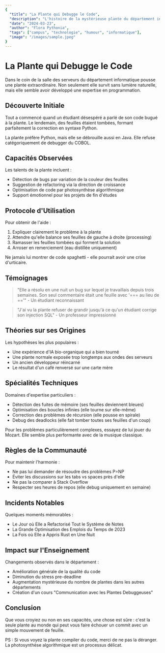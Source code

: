 ```yaml
---
{
  "title": "La Plante qui Debugge le Code",
  "description": "L'histoire de la mystérieuse plante du département informatique qui aide les étudiants à corriger leur code",
  "date": "2024-03-23",
  "author": "Flora Pythonia",
  "tags": ["campus", "technologie", "humour", "informatique"],
  "image": "/images/sample.jpeg"
}
---
```


# La Plante qui Debugge le Code

Dans le coin de la salle des serveurs du département informatique pousse une plante extraordinaire. Non seulement elle survit sans lumière naturelle, mais elle semble avoir développé une expertise en programmation.

## Découverte Initiale

Tout a commencé quand un étudiant désespéré a parlé de son code bugué à la plante. Le lendemain, des feuilles étaient tombées, formant parfaitement la correction en syntaxe Python.

<Callout type="info">
  La plante préfère Python, mais elle se débrouille aussi en Java. Elle refuse catégoriquement de debugger du COBOL.
</Callout>

## Capacités Observées

Les talents de la plante incluent :
- Détection de bugs par variation de la couleur des feuilles
- Suggestion de refactoring via la direction de croissance
- Optimisation de code par photosynthèse algorithmique
- Support émotionnel pour les projets de fin d'études

## Protocole d'Utilisation

Pour obtenir de l'aide :
1. Expliquer clairement le problème à la plante
2. Attendre qu'elle balance ses feuilles de gauche à droite (processing)
3. Ramasser les feuilles tombées qui forment la solution
4. Arroser en remerciement (eau distillée uniquement)

<Callout type="warning">
  Ne jamais lui montrer de code spaghetti - elle pourrait avoir une crise d'urticaire.
</Callout>

## Témoignages

> "Elle a résolu en une nuit un bug sur lequel je travaillais depuis trois semaines. Son seul commentaire était une feuille avec '=== au lieu de =='" - Un étudiant reconnaissant

> "J'ai vu la plante refuser de grandir jusqu'à ce qu'un étudiant corrige son injection SQL" - Un professeur impressionné

## Théories sur ses Origines

Les hypothèses les plus populaires :
- Une expérience d'IA bio-organique qui a bien tourné
- Une plante normale exposée trop longtemps aux ondes des serveurs
- Un ancien développeur réincarné
- Le résultat d'un café renversé sur une carte mère

## Spécialités Techniques

Domaines d'expertise particuliers :
- Détection des fuites de mémoire (ses feuilles deviennent bleues)
- Optimisation des boucles infinies (elle tourne sur elle-même)
- Correction des problèmes de récursion (elle pousse en spirale)
- Debug des deadlocks (elle fait tomber toutes ses feuilles d'un coup)

<Callout type="tip">
  Pour les problèmes particulièrement complexes, essayez de lui jouer du Mozart. Elle semble plus performante avec de la musique classique.
</Callout>

## Règles de la Communauté

Pour maintenir l'harmonie :
- Ne pas lui demander de résoudre des problèmes P=NP
- Éviter les discussions sur les tabs vs spaces près d'elle
- Ne pas la comparer à Stack Overflow
- Respecter ses heures de repos (elle debug uniquement en semaine)

## Incidents Notables

Quelques moments mémorables :
- Le Jour où Elle a Refactorisé Tout le Système de Notes
- La Grande Optimisation des Emplois du Temps de 2023
- La Fois où Elle a Appris Rust en Une Nuit

## Impact sur l'Enseignement

Changements observés dans le département :
- Amélioration générale de la qualité du code
- Diminution du stress pre-deadline
- Augmentation mystérieuse du nombre de plantes dans les autres départements
- Création d'un cours "Communication avec les Plantes Debuggeuses"

## Conclusion

Que vous croyiez ou non en ses capacités, une chose est sûre : c'est la seule plante au monde qui peut vous faire échouer un commit avec un simple mouvement de feuille.

<Callout type="warning">
  PS : Si vous voyez la plante compiler du code, merci de ne pas la déranger. La photosynthèse algorithmique est un processus délicat.
</Callout> 